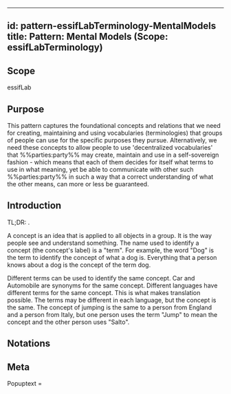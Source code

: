
---
id: pattern-essifLabTerminology-MentalModels
title: Pattern: Mental Models (Scope: essifLabTerminology)
---
<!--A %%pattern%% capture a set of %%concepts:concept%%, relations between them, and rules or constraints that (instances) thereof comply with. As such, it is a concise and possibly formal description of a coherent set of ideas, a mental model if you will, that can be used to facilitate one's thinking about/with these concepts.
This file documents a pattern called `<NewPattern>` within the scope of `<ExistingScope>`.
Before completing this template, please change every instance of 
- `<ExistingScope>` into a text that refers to the %%scope%% within which the %%pattern%% is to be defiend;
- `<NewPattern>` into the name that will be used within `<ExistingScope>` to refer to that %%concept%%.
Then, provide contents for the sections as you wish. You MUST provide contents for the sections 'Scope' and 'Criteria'-->

## Scope
<!--REQUIRED--Short text (label, abbreviation) used to refer to the %%scope%% within which the %%concept%% is defined. The default is essifLab.-->
essifLab

## Purpose
<!--Concisely describe what can you do with the pattern that is (at least) harder if you didn't have it.-->
This pattern captures the foundational concepts and relations that we need for creating, maintaining and using  vocabularies (terminologies) that groups of people can use for the specific purposes they pursue. Alternatively, we need these concepts to allow people to use 'decentralized vocabularies' that %%parties:party%% may create, maintain and use in a self-sovereign fashion - which means that each of them decides for itself what terms to use in what meaning, yet be able to communicate with other such %%parties:party%% in such a way that a correct understanding of what the other means, can more or less be guaranteed.

## Introduction
<!--Gently introduce the pattern, by referring to real-world situations and using colloquial terms, so that when someone has read the text, (s)he knows what it is about, and is ready to delve into the specifics of the pattern-->
TL;DR: .

A concept is an idea that is applied to all objects in a group. It is the way people see and understand something. The name used to identify a concept (the concept's label) is a "term". For example, the word "Dog" is the term to identify the concept of what a dog is. Everything that a person knows about a dog is the concept of the term dog.

Different terms can be used to identify the same concept. Car and Automobile are synonyms for the same concept. Different languages have different terms for the same concept. This is what makes translation possible. The terms may be different in each language, but the concept is the same. The concept of jumping is the same to a person from England and a person from Italy, but one person uses the term "Jump" to mean the concept and the other person uses "Salto".

## Notations
<!--This (optional) section specifies the notations that are used, or refers to such a specification.-->

## <!-- any number of other sections, as is fit for describing the pattern -->
<!--text as appropriate for such a section -->

<!--
---
## Footnotes

[//]: # This (optional) section contains any footnotes that may have been specified in the text above.

[^1]: the text for footnote [^1] goes here.

-->

## Meta
<!--This (optional) section specifies attributes that are needed for generating/adapting other documents, such as glossaries, concept-files, etc.-->

Popuptext = <!--This (optional) text specifies what is shown whenever a person hovers over a reference to this term.-->
